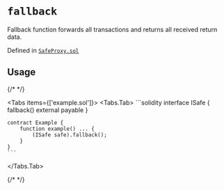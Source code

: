



# `fallback` 



Fallback function forwards all transactions and returns all received return data.

Defined in [`SafeProxy.sol`](https://github.com/safe-global/safe-smart-account/tree/v1.4.1/contracts/proxies/SafeProxy.sol#L32)


## Usage

{/* <!-- vale off --> */}

<Tabs items={['example.sol']}>
  <Tabs.Tab>
    ```solidity
    interface ISafe {
        fallback() external payable
    }

    contract Example {
        function example() ... {
            (ISafe safe).fallback();
        }
    }
    ```
  </Tabs.Tab>
</Tabs>

{/* <!-- vale on --> */}







